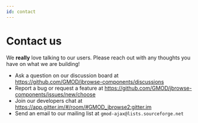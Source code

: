 ```yaml
---
id: contact
---
```



# Contact us

We **really** love talking to our users. Please reach out with any thoughts you
have on what we are building!

<GoogleCalendarScheduleFunction />

- Ask a question on our discussion board at
  https://github.com/GMOD/jbrowse-components/discussions
- Report a bug or request a feature at
  https://github.com/GMOD/jbrowse-components/issues/new/choose
- Join our developers chat at
  https://app.gitter.im/#/room/#GMOD_jbrowse2:gitter.im
- Send an email to our mailing list at `gmod-ajax@lists.sourceforge.net`
